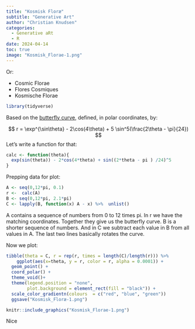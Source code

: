```yaml
---
title: "Kosmisk Floræ"
subtitle: "Generative Art"
author: "Christian Knudsen"
categories:
  - Generative aRt
  - R
date: 2024-04-14
toc: true
image: "Kosmisk_Florae-1.png"
---
```

Or:

- Cosmic Florae
- Flores Cosmiques
- Kosmische Florae


```r
library(tidyverse)
```

Based on the [butterfly curve](https://en.wikipedia.org/wiki/Butterfly_curve_(transcendental)),
defined, in polar coordinates, by:

$$
r = \exp^{\sin\theta} - 2\cos(4\theta) + 5 \sin^5(\frac{2\theta - \pi}{24})
$$
Let's write a function for that:
```r
calc <- function(theta){
  exp(sin(theta)) - 2*cos(4*theta) + sin((2*theta - pi ) /24)^5
}
```

Prepping data for plot:

```r
A <- seq(0,12*pi, 0.1)
r <-  calc(A)
B <- seq(0,12*pi, 2.1*pi)
C <- lapply(B, function(x) A - x) %>%  unlist()
```

A contains a sequence of numbers from 0 to 12 times pi. In r we have
the matching coordinates. Together they give us the butterfly curve.
B is a shorter sequence of numbers.
And in C we subtract each value in B from all values in A.
The last two lines basically rotates the curve.

Now we plot:
```r
tibble(theta = C, r = rep(r, times = length(C)/length(r))) %>% 
    ggplot(aes(x=theta, y = r, color = r, alpha = 0.0001)) +
  geom_point() +
  coord_polar() +
  theme_void()+
  theme(legend.position = "none",
        plot.background = element_rect(fill = "black")) +
  scale_color_gradientn(colours  = c("red", "blue", "green")) 
  ggsave("Kosmisk_Floræ-1.png")
```

```r
knitr::include_graphics("Kosmisk_Florae-1.png")
```

Nice
